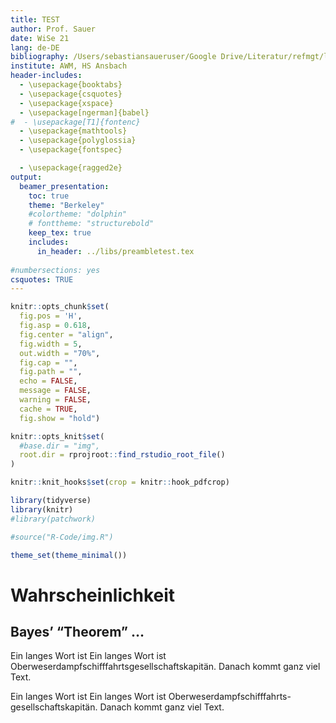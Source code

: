 ```yaml
---
title: TEST
author: Prof. Sauer
date: WiSe 21
lang: de-DE
bibliography: /Users/sebastiansaueruser/Google Drive/Literatur/refmgt/library-ses.bib
institute: AWM, HS Ansbach
header-includes:
  - \usepackage{booktabs}
  - \usepackage{csquotes}
  - \usepackage{xspace}
  - \usepackage[ngerman]{babel}
#  - \usepackage[T1]{fontenc}
  - \usepackage{mathtools}
  - \usepackage{polyglossia}
  - \usepackage{fontspec}

  - \usepackage{ragged2e}
output:
  beamer_presentation:
    toc: true
    theme: "Berkeley"
    #colortheme: "dolphin"
    # fonttheme: "structurebold"
    keep_tex: true 
    includes:
      in_header: ../libs/preambletest.tex   
      
#numbersections: yes
csquotes: TRUE        
---
```



```r
knitr::opts_chunk$set(
  fig.pos = 'H',
  fig.asp = 0.618,
  fig.center = "align",
  fig.width = 5,
  out.width = "70%",
  fig.cap = "", 
  fig.path = "",
  echo = FALSE,
  message = FALSE,
  warning = FALSE,
  cache = TRUE,
  fig.show = "hold")

knitr::opts_knit$set(
  #base.dir = "img",
  root.dir = rprojroot::find_rstudio_root_file()
)

knitr::knit_hooks$set(crop = knitr::hook_pdfcrop)
```


```r
library(tidyverse)
library(knitr)
#library(patchwork)
```

```r
#source("R-Code/img.R")
```






```r
theme_set(theme_minimal())
```

# Wahrscheinlichkeit





## Bayes' "Theorem" ...

\pretolerance=-1
\hyphenpenalty=0
\finalhyphendemerits=0



Ein langes Wort ist Ein langes Wort ist Oberweserdampfschifffahrtsgesellschaftskapitän. Danach kommt ganz viel Text.


  Ein langes Wort ist Ein langes Wort ist Oberweserdampfschifffahrts\-gesellschaftskapitän. Danach kommt ganz viel Text.


